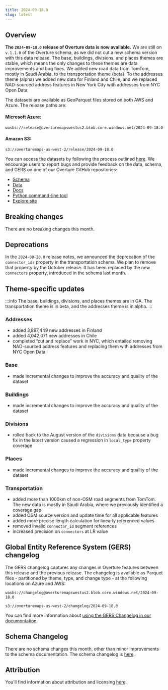 ```yaml
---
title: 2024-09-18.0
slug: latest
---
```


## Overview

**The `2024-09-18.0` release of Overture data is now available.**  We are still on `v.1.1.0` of the Overture schema, as we did not cut a new schema version with this data release. The base, buildings, divisions, and places themes are stable, which means the only changes to these themes are data improvements and bug fixes. We added new road data from TomTom, mostly in Saudi Arabia, to the transportation theme (beta). To the addresses theme (alpha) we added new data for Finland and Chile, and we replaced NAD-sourced address features in New York City with addresses from NYC Open Data. 

The datasets are available as GeoParquet files stored on both AWS and Azure. The release paths are:

#### Microsoft Azure:
```
wasbs://release@overturemapswestus2.blob.core.windows.net/2024-09-18.0
```

#### Amazon S3:
```
s3://overturemaps-us-west-2/release/2024-09-18.0
```

You can access the datasets by following the process outlined [here](https://docs.overturemaps.org/getting-data/). We encourage users to report bugs and provide feedback on the data, schema, and GERS on one of our Overture GitHub repositories:

- [Schema](https://github.com/OvertureMaps/schema)
- [Data](https://github.com/OvertureMaps/data)
- [Docs](https://github.com/OvertureMaps/docs)
- [Python command-line tool](https://github.com/OvertureMaps/overturemaps-py)
- [Explore site](https://github.com/OvertureMaps/io-site)


## Breaking changes

There are no breaking changes this month. 

## Deprecations

In the `2024-08-20.0` release notes, we announced the deprecation of the `connector_ids` property in the transportation schema. We plan to remove that property by the October release. It has been replaced by the new `connectors` property, introduced in the schema last month.


## Theme-specific updates

:::info
The base, buildings, divisions, and places themes are in GA. The transportation theme is in beta, and the addresses theme is in alpha.
:::

### Addresses

- added 3,897,449 new addresses in Finland
- added 4,042,071 new addresses in Chile
- completed “cut and replace” work in NYC, which entailed removing NAD-sourced address features and replacing them with addresses from NYC Open Data

### Base

- made incremental changes to improve the accuracy and quality of the dataset 

### Buildings

- made incremental changes to improve the accuracy and quality of the dataset

### Divisions

- rolled back to the August version of the `divisions` data because a bug fix in the latest version caused a regression in `local_type` property coverage

### Places

- made incremental changes to improve the accuracy and quality of the dataset

### Transportation

- added more than 1000km of non-OSM road segments from TomTom. The new data is mostly in Saudi Arabia, where we previously identified a coverage gap
- added OSM source version and update time for all applicable features
- added more precise length calculation for linearly referenced values
- removed invalid `connector_id` segment references
- increased precision on `connectors` at LR value

## Global Entity Reference System (GERS) changelog

The GERS changelog captures any changes in Overture features between this release and the previous release. The changelog is available as Parquet files - partitioned by theme, type, and change type - at the following locations on Azure and AWS:

```
wasbs://changelog@overturemapswestus2.blob.core.windows.net/2024-09-18.0
```
```
s3://overturemaps-us-west-2/changelog/2024-09-18.0
```

You can find more information about [using the GERS Changelog in our documentation](https://docs.overturemaps.org/gers/changelog/).

## Schema Changelog

There are no schema changes this month, other than minor improvements to the schema documentation. The schema changelog is [here](https://github.com/OvertureMaps/schema/releases). 

## Attribution

You'll find information about attribution and licensing [here](/attribution).
